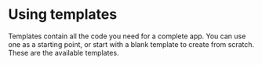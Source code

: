 # Using templates




Templates contain all the code you need for a complete app. You can use one as a starting point, or start with a blank template
to create from scratch. These are the available templates.

<TemplateTileGrid>
  <TemplateTile
    name="experience-post"
    description="Create an experience using blocks."
    image={ImageExperiencePost}
  />
  <TemplateTile
    name="experience-post-pro"
    description="Create an experience using blocks and folder structure scaffolding."
    image={ImageExperiencePostPro}
  />
  <TemplateTile name="forms" description="Let users add content." image={ImageForms} />
  <TemplateTile name="image-uploads" description="Use an image in your app." image={ImageUploads} />
  <TemplateTile name="menu-action" description="Add a menu action." image={ImageMenuAction} />
  <TemplateTile
    name="app-settings"
    description="Add user-configured settings."
    image={ImageAppSettings}
  />
  <TemplateTile
    name="redis"
    description="Add a database to store and retrieve data from your app."
    image={ImageRedis}
  />
  <TemplateTile
    name="triggers"
    description="Set up an app with an event trigger."
    image={ImageTriggers}
  />
  <TemplateTile
    name="empty"
    description="Start with a blank canvas to build your own app."
    image={ImageEmpty}
  />
</TemplateTileGrid>
